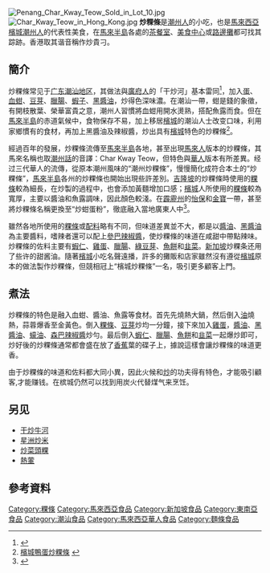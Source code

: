 [[File:Penang_Char_Kway_Teow_Sold_in_Lot_10.jpg|thumb]]
[[File:Char_Kway_Teow_in_Hong_Kong.jpg|thumb]]
'''炒粿條'''是[[潮州人|潮州人]]的小吃，也是[[馬來西亞|馬來西亞]][[檳城|檳城]][[潮州人|潮州人]]的代表性美食，在[[馬來半島|馬來半島]]各處的[[茶餐室|茶餐室]]、[[小販中心|美食中心]]或[[路邊攤|路邊攤]]都可找其踪跡。香港取其谐音稱作炒貴刁。

==簡介==
炒粿條常见于[[广东|广东]][[潮汕地区|潮汕地区]]，其做法與[[廣府人|廣府人]]的「干炒河」基本雷同<ref>{{Cite web |url=http://eat.gd.sina.com.cn/news/2008-02-25/3953166.html |title=庄臣春日食单：星洲炒贵刁(图) |access-date=2011-04-11 |archive-url=https://web.archive.org/web/20130214060112/http://eat.gd.sina.com.cn/news/2008-02-25/3953166.html |archive-date=2013-02-14 |dead-url=yes }}</ref>，加入[[蛋|蛋]]、[[泥蚶|血蚶]]、[[豆芽|豆芽]]、[[臘腸|臘腸]]、[[蝦子|蝦子]]、[[黑醬油|黑醬油]]，炒得色深味濃。在潮汕一帶，蚶是錢的象徵，有開枝散葉、榮華富貴之意，潮州人習慣將血蚶用開水燙熟，搭配魚露而食。但在[[馬來半島|馬來半島]]的赤道氣候中，食物保存不易，加上移居[[檳城|檳城]]的潮汕人士改变口味，利用家鄉慣有的食材，再加上黑醬油及辣椒醬，炒出具有[[檳城|檳城]]特色的炒粿條<ref>[http://news.sinchew.com.my/node/270311 檳城鴨蛋炒粿條] {{webarchive|url=https://web.archive.org/web/20160125220403/http://news.sinchew.com.my/node/270311 |date=2016-01-25 }}</ref>。

經過百年的發展，炒粿條流傳至[[馬來半島|馬來半島]]各地，甚至出現[[馬來人|馬來人]]版本的炒粿條，其馬來名稱也取[[潮州話|潮州話]]的音譯：Char Kway Teow，但特色與[[華人|華人]]版本有所差異。经过三代華人的流傳，從原本潮州風味的“潮州炒粿條”，慢慢簡化成符合本土的“炒粿條”，[[馬來半島|馬來半島]]各州的炒粿條也開始出現些許差別。[[吉隆坡|吉隆坡]]的炒粿條時使用的[[粿條|粿條]]較為細長，在炒製的過程中，也會添加黃麵增加口感；[[檳城|檳城]]人所使用的[[粿條|粿條]]較為寬厚，主要以醬油和魚露調味，因此顏色較淺。在[[霹靂州|霹靂州]]的[[怡保|怡保]]和[[金寶|金寶]]一帶，甚至將炒粿條名稱更換至“炒蚶蛋粉”，徹底融入當地廣東人中<ref>{{Cite web |url=http://news.sinchew.com.my/node/77535 |title=金寶炒蚶蛋粉 |access-date=2014-11-25 |archive-url=https://web.archive.org/web/20160125224317/http://news.sinchew.com.my/node/77535 |archive-date=2016-01-25 |dead-url=yes }}</ref>。

雖然各地所使用的[[粿條|粿條]]或[[配料|配料]]略有不同，但味道差異並不大，都是以[[醬油|醬油]]、[[黑醬油|黑醬油]]為主要醬料，嗜辣者還可以配上[[參巴辣椒醬|參巴辣椒醬]]，使炒粿條的味道在咸甜中帶點辣味。炒粿條的佐料主要有[[蝦仁|蝦仁]]、[[雞蛋|雞蛋]]、[[臘腸|臘腸]]、[[綠豆芽|綠豆芽]]、[[魚餅|魚餅]]和[[韭菜|韭菜]]。[[新加坡|新加坡]]炒粿条还用了些许的甜酱油。隨著[[檳城|檳城]]小吃名聲遠播，許多的攤販和店家雖然沒有遵從[[檳城|檳城]]原本的做法製作炒粿條，但競相冠上“檳城炒粿條”一名，吸引更多顧客上門。

==煮法==
炒粿條的特色是融入血蚶、醬油、魚露等食材。首先先燒熱大鍋，然后倒入[[油|油]]燒熱，蒜蓉爆香至金黃色。倒入[[粿條|粿條]]、[[豆芽|豆芽]]炒均一分鐘，接下來加入[[雞蛋|雞蛋]]，[[醬油|醬油]]、[[黑醬油|黑醬油]]、[[蠔油|蠔油]]、[[森巴辣椒醬|森巴辣椒醬]]炒勻。最后倒入[[蝦仁|蝦仁]]、[[臘腸|臘腸]]、[[魚餅|魚餅]]和[[韭菜|韭菜]]一起爆炒即可，炒好後的炒粿條通常都會盛在放了[[香蕉|香蕉]]葉的碟子上，據說這樣會讓炒粿條的味道更香。

由于炒粿條的味道和佐料都大同小異，因此火候和[[炒|炒]]的功夫得有特色，才能吸引顧客,才能赚钱。在槟城仍然可以找到用炭火代替煤气来烹饪。

==另见==
*[[干炒牛河|干炒牛河]]
*[[星洲炒米|星洲炒米]]
*[[炒菜頭粿|炒菜頭粿]]
*[[熱葷|熱葷]]

==參考資料==
<references />

{{馬來西亞各族料理}}

[[Category:粿條|Category:粿條]]
[[Category:馬來西亞食品|Category:馬來西亞食品]]
[[Category:新加坡食品|Category:新加坡食品]]
[[Category:東南亞食品|Category:東南亞食品]]
[[Category:潮汕食品|Category:潮汕食品]]
[[Category:馬來西亞華人食品|Category:馬來西亞華人食品]]
[[Category:麵條食品|Category:麵條食品]]